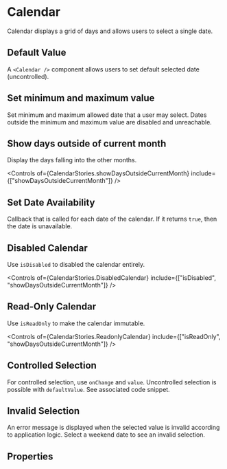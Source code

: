 
<Meta of={CalendarStories} />

# Calendar

Calendar displays a grid of days and allows users to select a single date.

<Canvas of={CalendarStories.Default} />

## Default Value

A `<Calendar />` component allows users to set default selected date (uncontrolled).

<Canvas of={CalendarStories.DefaultValue} />

## Set minimum and maximum value

Set minimum and maximum allowed date that a user may select. Dates outside the minimum and maximum value are disabled and unreachable.

<Canvas of={CalendarStories.LimitAvailableDates} />

## Show days outside of current month

Display the days falling into the other months.

<Canvas of={CalendarStories.showDaysOutsideCurrentMonth} />

<Controls
  of={CalendarStories.showDaysOutsideCurrentMonth}
  include={["showDaysOutsideCurrentMonth"]}
/>

## Set Date Availability

Callback that is called for each date of the calendar. If it returns `true`, then the date is unavailable.

<Canvas of={CalendarStories.DatesAvailability} />

## Disabled Calendar

Use `isDisabled` to disabled the calendar entirely.

<Canvas of={CalendarStories.DisabledCalendar} />

<Controls
  of={CalendarStories.DisabledCalendar}
  include={["isDisabled", "showDaysOutsideCurrentMonth"]}
/>

## Read-Only Calendar

Use `isReadOnly` to make the calendar immutable.

<Canvas of={CalendarStories.ReadonlyCalendar} />

<Controls
  of={CalendarStories.ReadonlyCalendar}
  include={["isReadOnly", "showDaysOutsideCurrentMonth"]}
/>

## Controlled Selection

For controlled selection, use `onChange` and `value`. Uncontrolled selection is possible with `defaultValue`. See associated code snippet.

<Canvas of={CalendarStories.ControlledSelection} />

## Invalid Selection

An error message is displayed when the selected value is invalid according to application logic. Select a weekend date to see an invalid selection.

<Canvas of={CalendarStories.InvalidSelection} />

## Properties

<ArgTypes of={Calendar} />
